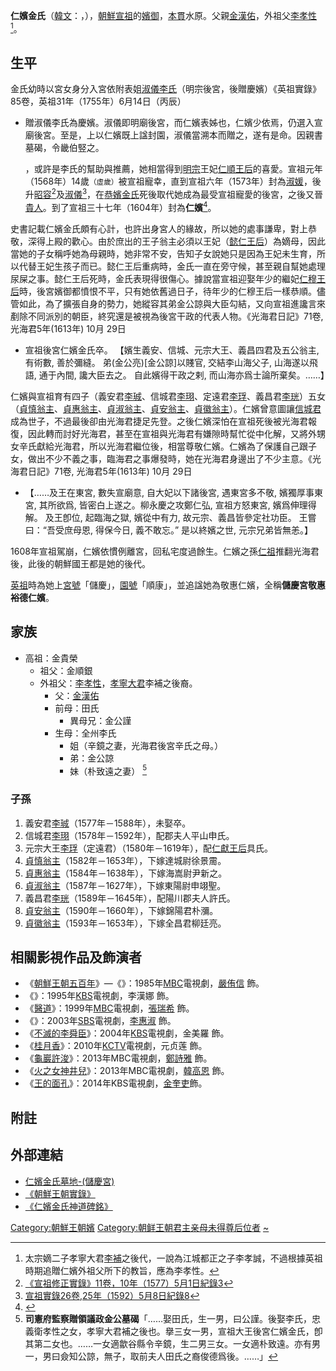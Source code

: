 '''仁嬪金氏'''（[[韓文|韓文]]：'''{{lang|ko|인빈 김씨}}'''，{{bd|1555年||1613年|}}），[[朝鮮宣祖|朝鮮宣祖]]的[[嬪御|嬪御]]，[[本貫|本貫]]水原。父親[[金漢佑|金漢佑]]，外祖父[[李孝性|李孝性]]<ref>太宗嫡二子孝寧大君[[李補|李補]]之後代，一說為江城都正之子李孝誠，不過根據英祖時期追贈仁嬪外祖父所下的教旨，應為李孝性。</ref>。

==生平== 
金氏幼時以宮女身分入宮依附表姐[[慶嬪李氏|淑儀李氏]]（明宗後宮，後贈慶嬪）<ref>《英祖實錄》85卷，英祖31年（1755年）6月14日（丙辰）
*贈淑儀李氏為慶嬪。淑儀即明廟後宮，而仁嬪表姊也，仁嬪少依焉，仍選入宣廟後宮。至是，上以仁嬪既上諡封園，淑儀當溯本而贈之，遂有是命。因親書墓碣，令畿伯竪之。</ref>，或許是李氏的幫助與推薦，她相當得到[[朝鮮明宗|明宗]]王妃[[仁順王后|仁順王后]]的喜愛。宣祖元年（1568年）14歲<small>（虛歲）</small>被宣祖寵幸，直到宣祖六年（1573年）封為[[淑媛|淑媛]]，後升[[昭容|昭容]]<ref>[http://sillok.history.go.kr/url.jsp?id=wnb_11005001_003 《宣祖修正實錄》11卷，10年（1577）5月1日紀錄3]</ref>及[[淑儀|淑儀]]<ref>[http://sillok.history.go.kr/url.jsp?id=wna_12505008_008 宣祖實錄26卷,25年（1592）5月8日紀錄8]</ref>，在[[恭嬪金氏|恭嬪金氏]]死後取代她成為最受宣祖寵愛的後宮，之後又晉[[貴人|貴人]]。到了宣祖三十七年（1604年）封為'''仁嬪'''<ref>{{Cite web |url=http://sillok.history.go.kr/id/wna_13711012_005 |title=宣祖實錄181卷，宣祖37年11月12日第5條 |accessdate=2016-05-03 |archive-date=2020-04-18 |archive-url=https://web.archive.org/web/20200418062443/http://sillok.history.go.kr/id/wna_13711012_005 |dead-url=no }}</ref>。

史書記載仁嬪金氏頗有心計，也許出身宮人的緣故，所以她的處事謙卑，對上恭敬，深得上殿的歡心。由於庶出的王子翁主必須以王妃（[[懿仁王后|懿仁王后]]）為嫡母，因此當她的子女稱呼她為母親時，她非常不安，告知子女說她只是因為王妃未生育，所以代替王妃生孩子而已。懿仁王后重病時，金氏一直在旁守候，甚至親自幫她處理尿屎之事。懿仁王后死時，金氏表現得很傷心。據說當宣祖迎娶年少的繼妃[[仁穆王后|仁穆王后]]時，後宮嬪御都憤恨不平，只有她依舊過日子，待年少的仁穆王后一樣恭順。儘管如此，為了擴張自身的勢力，她縱容其弟金公諒與大臣勾結，又向宣祖進讒言來剷除不同派別的朝臣，終究還是被視為後宮干政的代表人物。<ref>《光海君日記》71卷, 光海君5年(1613年) 10月 29日
*宣祖後宮仁嬪金氏卒。 【嬪生義安、信城、元宗大王、義昌四君及五公翁主, 有術數, 善於彌縫。 弟(金公亮)[金公諒]以賤官, 交結李山海父子, 山海遂以飛語, 通于內間, 讒大臣去之。 自此嬪得干政之剌, 而山海亦爲士論所棄矣。……】</ref>

仁嬪與宣祖育有四子（義安君[[李珹|李珹]]、信城君[[李珝|李珝]]、定遠君[[李琈|李琈]]、義昌君[[李珖|李珖]]）五女（[[貞慎翁主|貞慎翁主]]、[[貞惠翁主|貞惠翁主]]、[[貞淑翁主|貞淑翁主]]、[[貞安翁主|貞安翁主]]、[[貞徽翁主|貞徽翁主]]）。仁嬪曾意圖讓[[信城君|信城君]]成為世子，不過最後卻由光海君捷足先登。之後仁嬪深怕在宣祖死後被光海君報復，因此轉而討好光海君，甚至在宣祖與光海君有嫌隙時幫忙從中化解，又將外甥女辛氏獻給光海君，所以光海君繼位後，相當尊敬仁嬪。仁嬪為了保護自己跟子女，做出不少不義之事，臨海君之事爆發時，她在光海君身邊出了不少主意。<ref>《光海君日記》71卷, 光海君5年(1613年) 10月 29日
*【……及王在東宮, 數失宣廟意, 自大妃以下諸後宮, 遇東宮多不敬, 嬪獨厚事東宮, 其所欲爲, 皆密白上遂之。柳永慶之攻鄭仁弘, 宣祖方怒東宮, 嬪爲伸理得解。 及王卽位, 起臨海之獄, 嬪從中有力, 故元宗、義昌皆參定社功臣。 王嘗曰：“吾受庶母恩, 得保今日, 義不敢忘。” 是以終嬪之世, 元宗兄弟皆無恙。】</ref>

1608年宣祖駕崩，仁嬪依慣例離宮，回私宅度過餘生。仁嬪之孫[[朝鮮仁祖|仁祖]]推翻光海君後，此後的朝鮮國王都是她的後代。

[[朝鮮英祖|英祖]]時為她上[[宮號|宮號]]「儲慶」，[[園號|園號]]「順康」，並追諡她為敬惠仁嬪，全稱'''儲慶宮敬惠裕德仁嬪'''。

== 家族 ==
*高祖：金貴榮
**祖父：金順銀
**外祖父：[[李孝性|李孝性]]，[[孝寧大君|孝寧大君]]李補之後裔。
***父：[[金漢佑|金漢佑]]
***前母：田氏
****異母兄：金公謹
***生母：全州李氏
****姐（辛鏡之妻，光海君後宮辛氏之母。）
****弟：金公諒
****妹（朴致遠之妻） <ref>'''司憲府監察贈領議政金公墓碣'''「……娶田氏，生一男，曰公謹。後娶李氏，忠義衛孝性之女，孝寧大君補之後也。擧三女一男，宣祖大王後宮仁嬪金氏，卽其第二女也。……一女適歙谷縣令辛鏡，生二男三女。一女適朴致遠。亦有男一，男曰僉知公諒，無子，取前夫人田氏之裔俊德爲後。……」</ref>

===子孫===
#義安君[[李珹|李珹]]（1577年－1588年），未娶卒。
#信城君[[李珝|李珝]]（1578年－1592年），配郡夫人平山申氏。
#元宗大王[[李琈|李琈]]（定遠君）（1580年－1619年），配[[仁獻王后|仁獻王后]]具氏。
#[[貞慎翁主_(朝鮮宣祖)|貞慎翁主]]（1582年－1653年），下嫁達城尉徐景霌。
#[[貞惠翁主_(朝鮮宣祖)|貞惠翁主]]（1584年－1638年），下嫁海嵩尉尹新之。
#[[貞淑翁主_(朝鮮宣祖)|貞淑翁主]]（1587年－1627年），下嫁東陽尉申翊聖。
#義昌君[[李珖|李珖]]（1589年－1645年），配陽川郡夫人許氏。
#[[貞安翁主_(朝鮮宣祖)|貞安翁主]]（1590年－1660年），下嫁錦陽君朴瀰。
#[[貞徽翁主_(朝鮮宣祖)|貞徽翁主]]（1593年－1653年），下嫁全昌君柳廷亮。

== 相關影視作品及飾演者 ==
*《[[朝鮮王朝五百年|朝鮮王朝五百年]]》—《{{link-ko|壬辰倭亂 (电视剧)|임진왜란 (드라마)|壬辰倭亂}}》：1985年[[文化廣播_(韓國)|MBC]]電視劇，[[嚴侑信|嚴侑信]] 飾。
*《{{link-ko|西宮 (电视剧)|서궁|西宮}}》：1995年[[韓國放送公社|KBS]]電視劇，李漢娜 飾。
*《[[醫道|醫道]]》：1999年[[文化廣播_(韓國)|MBC]]電視劇，[[張瑞希|張瑞希]] 飾。
*《{{link-ko|王的女子|왕의 여자}}》：2003年[[SBS_(韓國)|SBS]]電視劇，[[李惠淑|李惠淑]] 飾。
*《[[不滅的李舜臣|不滅的李舜臣]]》：2004年[[韓國放送公社|KBS]]電視劇，金美羅 飾。
*《[[桂月香|桂月香]]》：2010年[[朝鲜中央电视台|KCTV]]電視劇，元贞莲 飾。
*《[[龜巖許浚|龜巖許浚]]》：2013年MBC電視劇，[[鄭詩雅|鄭詩雅]] 飾。
*《[[火之女神井兒|火之女神井兒]]》：2013年MBC電視劇，[[韓高恩|韓高恩]] 飾。
*《[[王的面孔|王的面孔]]》：2014年KBS電視劇，[[金奎吏|金奎吏]]飾。

== 附註 ==
{{reflist}}

==外部連結==
*[http://www.nyj.go.kr/nmcg/2/2106005.htm 仁嬪金氏墓地-(儲慶宮)] {{Wayback|url=http://www.nyj.go.kr/nmcg/2/2106005.htm |date=20200418062508 }}
*[http://sillok.history.go.kr/main/main.jsp 《朝鮮王朝實錄》] {{Wayback|url=http://sillok.history.go.kr/main/main.jsp |date=20051223081003 }} 
*[http://gsm.nricp.go.kr/_third/user/search/KBD007.jsp?ksmno=75 《仁嬪金氏神道碑銘》] {{Wayback|url=http://gsm.nricp.go.kr/_third/user/search/KBD007.jsp?ksmno=75 |date=20190222101853 }} 

{{李朝王后及大韓皇后}}

[[Category:朝鮮王朝嬪|Category:朝鮮王朝嬪]]
[[Category:朝鲜王朝君主亲母未得尊后位者|Category:朝鲜王朝君主亲母未得尊后位者]]
[[Category:水原金氏|~]]
